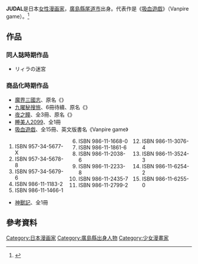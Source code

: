 {{NotChineseTitle|time=2015-12-14T04:37:18+00:00}}
{{漫画}}
'''JUDAL'''是日本[[女性|女性]][[漫画家|漫画家]]，[[廣島縣|廣島縣]][[尾道市|尾道市]]出身。代表作是《[[吸血遊戯|吸血遊戯]]》（Vanpire game）。<ref>{{Cite web |url=https://www.weblio.jp/content/JUDAL |title=JUDAL |accessdate=2018-11-27 |archive-date=2019-08-09 |archive-url=https://web.archive.org/web/20190809185118/https://www.weblio.jp/content/JUDAL |dead-url=no }}</ref>

== 作品 ==
=== 同人誌時期作品 ===
* リィラの迷宮

=== 商品化時期作品 ===
* [[魔界三國志|魔界三國志]]、原名《{{lang|ja|魔界三国志キマイラ}}》
* [[九曜秘搜旅|九曜秘搜旅]]、6冊待續、原名《{{lang|ja|カーバンクル}}》
* [[夜之瞳|夜之瞳]]、全3冊、原名《{{lang|ja|夜の瞳}}》
* [[睡美人2099|睡美人2099]]、全1冊
* [[吸血遊戯|吸血遊戯]]、全15冊、英文版書名《Vanpire game》
<div class="references-small" style="-moz-column-count:3; column-count:3;">
# ISBN 957-34-5677-X
# ISBN 957-34-5678-8
# ISBN 957-34-5679-6
# ISBN 986-11-1183-2
# ISBN 986-11-1466-1
# ISBN 986-11-1668-0
# ISBN 986-11-1861-6
# ISBN 986-11-2038-6
# ISBN 986-11-2233-8
# ISBN 986-11-2435-7
# ISBN 986-11-2799-2
# ISBN 986-11-3076-4
# ISBN 986-11-3524-3
# ISBN 986-11-6254-2
# ISBN 986-11-6255-0
</div>
* [[神獸記|神獸記]]、全1冊
== 參考資料 ==
{{Reflist}}

{{Japanese cartoonist-stub}}
{{DEFAULTSORT:Judal}}
  
[[Category:日本漫画家|Category:日本漫画家]]
[[Category:廣島縣出身人物|Category:廣島縣出身人物]]
[[Category:少女漫畫家|Category:少女漫畫家]]